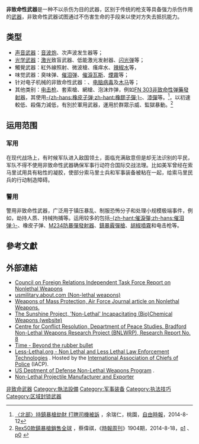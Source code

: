 {{copyedit|time=2013-07-31T13:22:44+00:00}}
'''非致命性武器'''是一种不以杀伤为目的武器，区别于传统的枪支等具备强力杀伤作用的[[武器|武器]]，非致命性武器试图通过不伤害生命的手段来以使对方失去抵抗能力。

==类型==
*[[声波武器|声音武器]]：[[音波炮|音波炮]]、次声波发生器等；
*[[激光武器|光学武器]]：[[激光|激光]]致盲武器、低能激光发射器、[[闪光弹|闪光弹]]等；
*觸覺武器：紅外線照射、微波槍、瘙痒水、[[辣椒水|辣椒水]]等，
*味觉武器：臭味弹、[[催泪弹|催泪弹]]、[[催泪弹|催淚瓦斯]]、[[烟雾弹|煙霧]]等；
*针对电子机械的非致命性武器：{{tsl|en|Graphite bomb|石墨炸弹}}、[[电脑病毒|电脑病毒]]及[[特洛伊木马_(电脑)|木马]]等；
*其他类别：[[电击枪|电击枪]]、套索槍、網槍、泡沫炸弹，例如[[FN_303非致命性弹藥發射器|FN 303非致命性弹藥發射器]]，其使用[[橡胶子弹|-{zh-hans:橡皮子弹;zh-hant:橡膠子彈;}-]]、[[迷彩漆彈運動|漆彈]]等。<ref>[http://news.ltn.com.tw/news/local/paper/803794 〈北部〉持鎮暴槍劫財 打瞎司機被訴] {{Wayback|url=http://news.ltn.com.tw/news/local/paper/803794 |date=20210216123818 }}，余瑞仁，桃園，[[自由時報|自由時報]]，2014-8-12</ref>，以初速較低、殺傷力減低，有別於軍用武器，運用於群眾示威、監獄暴動。<ref>[http://mag.chinatimes.com/mag-cnt.aspx?artid=25726 Rex50款鎮暴槍銷售全球] {{Wayback|url=http://mag.chinatimes.com/mag-cnt.aspx?artid=25726 |date=20140819125800 }}，蔡偉祺，《[[時報周刊|時報周刊]]》1904期，2014-8-18，[http://img.chinatimes.com/newsphoto/2014-08-18/656/20140818000931.jpg p1] {{Wayback|url=http://img.chinatimes.com/newsphoto/2014-08-18/656/20140818000931.jpg |date=20210216123054 }}、[http://img.chinatimes.com/newsphoto/2014-08-15/656/20140815003817.jpg p0] {{Wayback|url=http://img.chinatimes.com/newsphoto/2014-08-15/656/20140815003817.jpg |date=20210216123058 }}</ref>

==运用范围==

===军用===
在现代战场上，有时候军队进入敌国领土，面临充满敌意但是却无法识别的平民，军队不得不使用非致命性武器确保军事行动符合国际交战法理。比如美军曾经在索马里试用具有粘性的凝胶，使部分索马里士兵和军事装备被粘在一起，给索马里民兵的行动制造障碍。

===警用===
警用非致命性武器，广泛用于镇压暴乱、制服恐怖分子和处理小规模极端事件，例如，劫持人质、持械拘捕等。运用较多的包括[[催淚彈|-{zh-hant:催淚彈;zh-hans:催泪弹;}-]]、橡皮子弹、[[M234防暴彈發射器|M234防暴彈發射器]]、[[鎮暴霰彈槍|鎮暴霰彈槍]]、[[胡椒噴霧|胡椒噴霧]]和电击枪等。

== 參考文獻 ==
{{reflist|1}}

==外部連結==
{{Commons category|Less-lethal weapons}}
* [https://web.archive.org/web/20040324175918/http://www.cfr.org/pdf/Nonlethal_TF.pdf Council on Foreign Relations Independent Task Force Report on Nonlethal Weapons]
* [https://web.archive.org/web/20160304060402/http://usmilitary.about.com/library/milinfo/dodreg/bldodreg3000-3.htm usmilitary.about.com (Non-lethal weapons)]
* [https://web.archive.org/web/20120305103701/http://www.m2tech.us/images/upload/WeaponsOfMassProtection.pdf Weapons of Mass Protection, Air Force Journal article on Nonlethal Weapons.]
* [https://web.archive.org/web/20040815084829/http://www.sunshine-project.org/incapacitants/ The Sunshine Project, 'Non-Lethal' Incapacitating (Bio)Chemical Weapons (website)]
* [https://web.archive.org/web/20100326052330/http://www.brad.ac.uk/acad/nlw/research_reports/docs/BNLWRPResearchReportNo8_Mar06.pdf Centre for Conflict Resolution, Department of Peace Studies, Bradford Non-Lethal Weapons Research Project (BNLWRP), Research Report No. 8]
* [http://www.time.com/time/nation/article/0,8599,322588,00.html Time - Beyond the rubber bullet] {{Wayback|url=http://www.time.com/time/nation/article/0,8599,322588,00.html |date=20090902072637 }}
* [http://www.less-lethal.org Less-Lethal.org - Non Lethal and Less Lethal Law Enforcement Technologies] {{Wayback|url=http://www.less-lethal.org/ |date=20210216123855 }}. Hosted by the [[International_Association_of_Chiefs_of_Police|International Association of Chiefs of Police]] (IACP).
* [http://jnlwp.defense.gov US Deptment of Defense Non-Lethal Weapons Program] {{Wayback|url=http://jnlwp.defense.gov/ |date=20210501080822 }}.
*[https://web.archive.org/web/20181219065628/https://www.pepperballs.co.za/ Non-Lethal Projectile Manufacturer and Exporter]

{{tsl|en|Template:Weapons}}

{{DEFAULTSORT:Non-lethal weapon}}
[[Category:非致命武器|]]
[[Category:執法設備|Category:執法設備]]
[[Category:军事装备|Category:军事装备]]
[[Category:执法技巧|Category:执法技巧]]
[[Category:区域封锁武器|Category:区域封锁武器]]